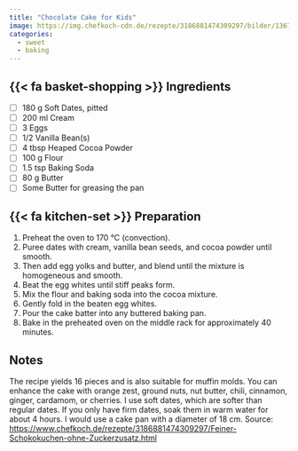 ```yaml
---
title: "Chocolate Cake for Kids"
image: https://img.chefkoch-cdn.de/rezepte/3186881474309297/bilder/1367661/crop-960x640/feiner-schokokuchen-ohne-zuckerzusatz.jpg
categories:
  - sweet
  - baking
---
```


## {{< fa basket-shopping >}} Ingredients

- [ ]   180 g Soft Dates, pitted
- [ ]   200 ml Cream
- [ ]   3 Eggs
- [ ]   1/2 Vanilla Bean(s)
- [ ]   4 tbsp Heaped Cocoa Powder
- [ ]   100 g Flour
- [ ]   1.5 tsp Baking Soda
- [ ]   80 g Butter
- [ ]   Some Butter for greasing the pan

## {{< fa kitchen-set >}} Preparation

1.    Preheat the oven to 170 °C (convection).
1.    Puree dates with cream, vanilla bean seeds, and cocoa powder until smooth.
1.    Then add egg yolks and butter, and blend until the mixture is homogeneous and smooth.
1.    Beat the egg whites until stiff peaks form.
1.    Mix the flour and baking soda into the cocoa mixture.
1.    Gently fold in the beaten egg whites.
1.    Pour the cake batter into any buttered baking pan.
1.    Bake in the preheated oven on the middle rack for approximately 40 minutes.

## Notes

The recipe yields 16 pieces and is also suitable for muffin molds. You can enhance the cake with orange zest, ground nuts, nut butter, chili, cinnamon, ginger, cardamom, or cherries.
I use soft dates, which are softer than regular dates.
If you only have firm dates, soak them in warm water for about 4 hours.
I would use a cake pan with a diameter of 18 cm.
Source: <https://www.chefkoch.de/rezepte/3186881474309297/Feiner-Schokokuchen-ohne-Zuckerzusatz.html>
